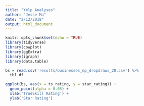 ```yaml
---
title: "Yelp Analyses"
author: "Jesse Mu"
date: "2/12/2018"
output: html_document
---
```


```r
knitr::opts_chunk$set(echo = TRUE)
library(tidyverse)
library(cowplot)
library(ggExtra)
library(igraph)
library(data.table)
```

```r
bs = read.csv('results/businesses_mp_dropdraws_20.csv') %>%
  tbl_df
```

```r
ggplot(bs, aes(x = ts_rating, y = star_rating)) +
  geom_point(alpha = 0.05) +
  xlab('TrueSkill Rating') +
  ylab('Star Rating')
```

